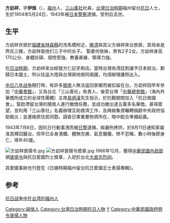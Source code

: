 
{{Infobox Person
| name = 方幼祥

| image =
| caption     = 
| birth_date  = {{birth date|1904|5|24|}}
| birth_place = {{QING}} [[福建省|福建省]]林森縣
| death_date  = {{death date and age|1943|8|11|1904|5|24}}
| death_place = {{TWN-JPN}}
| occupation = 商人
| past = 方仁記牙刷店負責人<br>台北三山善社負責人<br>抗日救國會成員
| term_start = 
| term_end = 
| spouse =  
}}
'''方幼祥'''，字'''伊烺'''（{{bd|1904年5月24日| |1943年}}），[[福州|福州]]人，[[三山善社|三山善社]]社員，[[台灣日治時期|台灣日治時期]]福州留台[[抗日|抗日]]人士，生於1904年5月24日，1943年被[[日本警察|日本警察]]逮捕，受刑后去世。

==生平==
方幼祥世居於[[福建省|福建省]][[林森縣|林森縣]]的洗馬橋附近，[[晚清|晚清]]與其父方禎祥來台旅居，其母亲是齊氏三嫂，方幼祥是他们三子中的长子。
娶妻何依妹，育有2子2女。方幼祥身高170公分、身體壯碩、個性堅強、教養甚嚴、領導力強。

在[[台灣日治時期|日治時期]]，方幼祥來台經營方仁記牙刷店。當時台灣為清廷割讓予日本統治，劃歸日本國土，所以往返大陸與台灣兩地視同兩國，均須辦理護照出入。

[[中国抗日战争|中日八年战争]]開打時，有許多[[閩南|閩南]]人無法返回家鄉而被扣留在台。方幼祥因早年參加「[[中華會館|中華會館]]」，又為台北「三山善社」負責人，後受台灣「[[中華總會館|中華總會館]]」（海內外華僑所成立的全球性團體）主席[[易炳漢|易炳漢]]先生指示，於抗戰期間加入「抗日救國會」，幫助滯留台灣的閩南人進行撤僑任務，並成功撤出達五萬多名華僑，甚得眾望，並利用「三山善社」名義辦理互助救濟工作，及興辦集資輾轉捐獻中央政府協助賑災；並連絡原住民同胞，調查日軍重要物資所在，暗中配合準備起義。

1943年7月8日，因抗日行動事洩而被[[日警|日警]]逮捕，經嚴刑拷供，於8月11日通知家屬准其釋回醫治，但早已全身潰爛、體無完膚、氣息懨懨、慘不忍睹，數小時後即身亡，得年40歲。

[[File:方幼祥褒揚令.jpg|thumb]]
[[File:方幼祥褒揚令奬章.jpg|thumb]]
1966年12月，獲得[[中華民國內政部|中華民國內政部]]頒[[褒揚令|褒揚令]]與抗日愛國烈士奬章，入祀於台北[[国民革命忠烈祠|大直忠烈祠]]。

其愛國事跡也刊登在《日據時期福州留台抗日愛國志士表揚專輯》。

==参考==
[https://web.archive.org/web/20160304114955/http://www.fzdqw.com/ShowText.asp?ToBook=1524&index=18 抗日战争中在台湾的福州人]


[[Category:闽侯人|Category:闽侯人]]
[[Category:台灣日治時期抗日人物|Category:台灣日治時期抗日人物]]
[[Category:方姓|Y]]
[[Category:中華民國政府明令褒揚人物|Category:中華民國政府明令褒揚人物]]